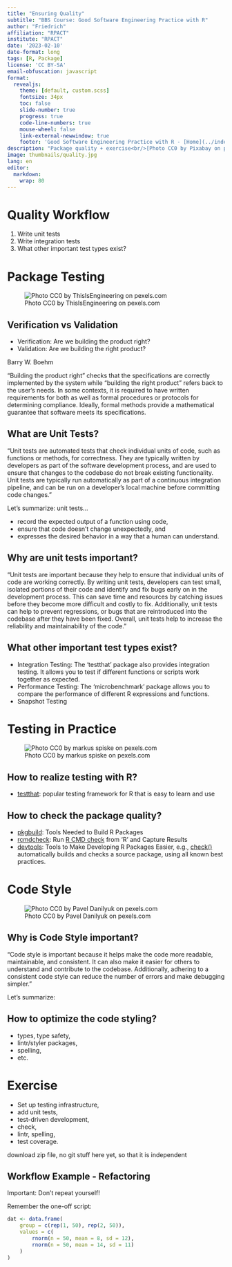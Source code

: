 ```yaml
---
title: "Ensuring Quality"
subtitle: "BBS Course: Good Software Engineering Practice with R"
author: "Friedrich"
affiliation: "RPACT"
institute: "RPACT"
date: '2023-02-10'
date-format: long
tags: [R, Package]
license: 'CC BY-SA'
email-obfuscation: javascript
format: 
  revealjs:
    theme: [default, custom.scss]
    fontsize: 34px
    toc: false
    slide-number: true
    progress: true
    code-line-numbers: true
    mouse-wheel: false
    link-external-newwindow: true
    footer: 'Good Software Engineering Practice with R - [Home](../index.html "GSWEP4R Workshop") | [Slides](listing.html "Overview of all slides") | [License](http://creativecommons.org/licenses/by-sa/4.0/ "License: CC BY-SA 4.0")'
description: "Package quality + exercise<br/>[Photo CC0 by Pixabay on pexels.com]{.copyright}"
image: thumbnails/quality.jpg
lang: en
editor: 
  markdown: 
    wrap: 80
---
```


# Quality Workflow

1.  Write unit tests
2.  Write integration tests
3.  What other important test types exist?

```{=html}
<!--
refactoring, testing, code style, (return) types, spelling, documentation
-->
```
# Package Testing

![[Photo CC0 by ThisIsEngineering on
pexels.com]{.copyright}](thumbnails/testing.jpg){fig-align="center"}

## Verification vs Validation

-   Verification: Are we building the product right?
-   Validation: Are we building the right product?

::: author
Barry W. Boehm
:::

"Building the product right" checks that the specifications are correctly
implemented by the system while "building the right product" refers back to the
user's needs. In some contexts, it is required to have written requirements for
both as well as formal procedures or protocols for determining compliance.
Ideally, formal methods provide a mathematical guarantee that software meets its
specifications.


## What are Unit Tests?

"Unit tests are automated tests that check individual units of
code, such as functions or methods, for correctness. They are typically
written by developers as part of the software development process, and
are used to ensure that changes to the codebase do not break existing
functionality. Unit tests are typically run automatically as part of a
continuous integration pipeline, and can be run on a developer's local
machine before committing code changes."

Let's summarize: unit tests...

-   record the expected output of a function using code,
-   ensure that code doesn't change unexpectedly, and
-   expresses the desired behavior in a way that a human can understand.

## Why are unit tests important?

"Unit tests are important because they help to ensure that
individual units of code are working correctly. By writing unit tests,
developers can test small, isolated portions of their code and identify
and fix bugs early on in the development process. This can save time and
resources by catching issues before they become more difficult and
costly to fix. Additionally, unit tests can help to prevent regressions,
or bugs that are reintroduced into the codebase after they have been
fixed. Overall, unit tests help to increase the reliability and
maintainability of the code."

## What other important test types exist?

-   Integration Testing: The 'testthat' package also provides
    integration testing. It allows you to test if different functions or
    scripts work together as expected.
-   Performance Testing: The 'microbenchmark' package allows you to
    compare the performance of different R expressions and functions.
-   Snapshot Testing

# Testing in Practice

![[Photo CC0 by markus spiske on
pexels.com]{.copyright}](thumbnails/coding_markus-spiske.jpg){fig-align="center"}

## How to realize testing with R?

-   [testthat](https://cran.r-project.org/package=testthat): popular
    testing framework for R that is easy to learn and use

## How to check the package quality?

-   [pkgbuild](https://cran.r-project.org/package=pkgbuild): Tools
    Needed to Build R Packages
-   [rcmdcheck](https://cran.r-project.org/package=rcmdcheck): Run [R
    CMD check](https://r-pkgs.org/R-CMD-check.html) from 'R' and Capture
    Results
-   [devtools](https://cran.r-project.org/package=devtools): Tools to
    Make Developing R Packages Easier, e.g.,
    [check()](https://rdrr.io/cran/devtools/man/check.html)
    automatically builds and checks a source package, using all known
    best practices.

# Code Style

![[Photo CC0 by Pavel Danilyuk on
pexels.com]{.copyright}](thumbnails/styling.jpg){fig-align="center"}

## Why is Code Style important?

"Code style is important because it helps make the code more
readable, maintainable, and consistent. It can also make it easier for
others to understand and contribute to the codebase. Additionally,
adhering to a consistent code style can reduce the number of errors and
make debugging simpler."

Let's summarize:

## How to optimize the code styling?

-   types, type safety,
-   lintr/styler packages,
-   spelling,
-   etc.

# Exercise

-   Set up testing infrastructure,
-   add unit tests,
-   test-driven development,
-   check,
-   lintr, spelling,
-   test coverage.

download zip file, no git stuff here yet, so that it is independent

## Workflow Example - Refactoring

Important: Don't repeat yourself!

Remember the one-off script:

```r
dat <- data.frame(
    group = c(rep(1, 50), rep(2, 50)),
    values = c(
        rnorm(n = 50, mean = 8, sd = 12),
        rnorm(n = 50, mean = 14, sd = 11)
    )
)
```

